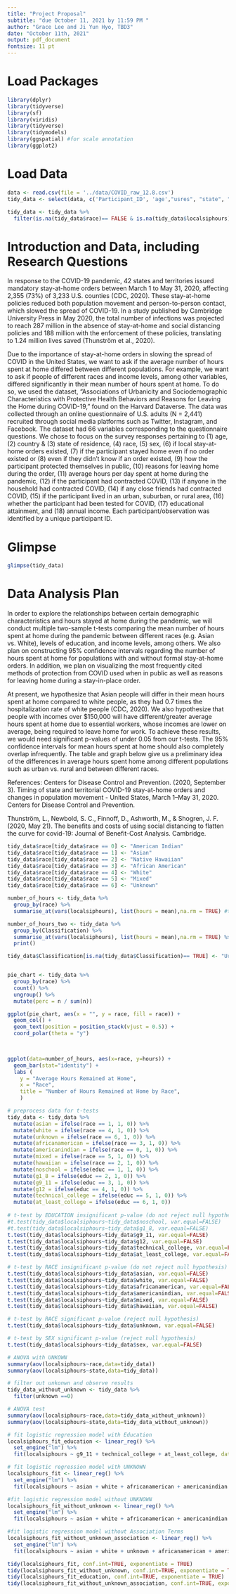 ```yaml
---
title: "Project Proposal"
subtitle: "due October 11, 2021 by 11:59 PM "
author: "Grace Lee and Ji Yun Hyo, TBD3"
date: "October 11th, 2021"
output: pdf_document
fontsize: 11 pt
---
```


# Load Packages

```r
library(dplyr)
library(tidyverse)
library(sf)
library(viridis)
library(tidyverse)
library(tidymodels)
library(ggspatial) #for scale annotation
library(ggplot2)
``` 

# Load Data
```r
data <- read.csv(file = '../data/COVID_raw_12.8.csv')
tidy_data <- select(data, c('Participant_ID', 'age',"usres", "state", "race", "sex", "localsip", "localsip2", "localsip3", "leavehomeact___1", "leavehomeact___2", "leavehomeact___3", "leavehomeact___4", "leavehomeact___5", "leavehomeact___6", "leavehomeact___7", "leavehomereason___1", "leavehomereason___2", "leavehomereason___3", "leavehomereason___4", "leavehomereason___5", "leavehomereason___6", "leavehomereason___7", "localsiphours", "covidsick", "hhcovidsick", "ffcovidsick", "Classification", "covidtest", "educ", "hhincome"))

tidy_data <- tidy_data %>%
  filter(is.na(tidy_data$race)== FALSE & is.na(tidy_data$localsiphours)== FALSE)
```

# Introduction and Data, including Research Questions
In response to the COVID-19 pandemic, 42 states and territories issued mandatory stay-at-home orders between March 1 to May 31, 2020, affecting 2,355 (73%) of 3,233 U.S. counties (CDC, 2020). These stay-at-home policies reduced both population movement and person-to-person contact, which slowed the spread of COVID-19. In a study published by Cambridge University Press in May 2020, the total number of infections was projected to reach 287 million in the absence of stay-at-home and social distancing policies and 188 million with the enforcement of these policies, translating to 1.24 million lives saved (Thunström et al., 2020).  
 
Due to the importance of stay-at-home orders in slowing the spread of COVID in the United States, we want to ask if the average number of hours spent at home differed between different populations. For example, we want to ask if people of different races and income levels, among other variables, differed significantly in their mean number of hours spent at home. To do so, we used the dataset, “Associations of Urbanicity and Sociodemographic Characteristics with Protective Health Behaviors and Reasons for Leaving the Home during COVID-19,” found on the Harvard Dataverse. The data was collected through an online questionnaire of U.S. adults (N = 2,441) recruited through social media platforms such as Twitter, Instagram, and Facebook. The dataset had 66 variables corresponding to the questionnaire questions. We chose to focus on the survey responses pertaining to (1) age, (2) country & (3) state of residence, (4) race, (5) sex, (6) if local stay-at-home orders existed, (7) if the participant stayed home even if no order existed or (8) even if they didn’t know if an order existed, (9) how the participant protected themselves in public, (10) reasons for leaving home during the order, (11) average hours per day spent at home during the pandemic, (12) if the participant had contracted COVID, (13) if anyone in the household had contracted COVID, (14) if any close friends had contracted COVID, (15) if the participant lived in an urban, suburban, or rural area, (16) whether the participant had been tested for COVID, (17) educational attainment, and (18) annual income. Each participant/observation was identified by a unique participant ID. 

# Glimpse

```r
glimpse(tidy_data)
```

# Data Analysis Plan
In order to explore the relationships between certain demographic characteristics and hours stayed at home during the pandemic, we will conduct multiple two-sample t-tests comparing the mean number of hours spent at home during the pandemic between different races (e.g. Asian vs. White), levels of education, and income levels, among others. We also plan on constructing 95% confidence intervals regarding the number of hours spent at home for populations with and without formal stay-at-home orders. In addition, we plan on visualizing the most frequently cited methods of protection from COVID used when in public as well as reasons for leaving home during a stay-in-place order. 

At present, we hypothesize that Asian people will differ in their mean hours spent at home compared to white people, as they had 0.7 times the hospitalization rate of white people (CDC, 2020). We also hypothesize that people with incomes over $150,000 will have different/greater average hours spent at home due to essential workers, whose incomes are lower on average, being required to leave home for work. To achieve these results, we would need significant p-values of under 0.05 from our t-tests. The 95% confidence intervals for mean hours spent at home should also completely overlap infrequently. The table and graph below give us a preliminary idea of the differences in average hours spent home among different populations such as urban vs. rural and between different races. 

References: 
Centers for Disease Control and Prevention. (2020, September 3). Timing of state and territorial COVID-19 stay-at-home orders and changes in population movement - United States, March 1–May 31, 2020. Centers for Disease Control and Prevention. 

Thunström, L., Newbold, S. C., Finnoff, D., Ashworth, M., &amp; Shogren, J. F. (2020, May 21). The benefits and costs of using social distancing to flatten the curve for covid-19: Journal of Benefit-Cost Analysis. Cambridge. 

```r
tidy_data$race[tidy_data$race == 0] <- "American Indian"
tidy_data$race[tidy_data$race == 1] <- "Asian"
tidy_data$race[tidy_data$race == 2] <- "Native Hawaiian"
tidy_data$race[tidy_data$race == 3] <- "African American"
tidy_data$race[tidy_data$race == 4] <- "White"
tidy_data$race[tidy_data$race == 5] <- "Mixed"
tidy_data$race[tidy_data$race == 6] <- "Unknown"

number_of_hours <- tidy_data %>%
  group_by(race) %>%
  summarise_at(vars(localsiphours), list(hours = mean),na.rm = TRUE) #to summarize count

number_of_hours_two <- tidy_data %>%
  group_by(Classification) %>%
  summarise_at(vars(localsiphours), list(hours = mean),na.rm = TRUE) %>% #to summarize count
  print()
```

```r
tidy_data$Classification[is.na(tidy_data$Classification)== TRUE] <- "Urban"


pie_chart <- tidy_data %>%
  group_by(race) %>%
  count() %>%
  ungroup() %>%
  mutate(perc = n / sum(n))

ggplot(pie_chart, aes(x = "", y = race, fill = race)) +
  geom_col() +
  geom_text(position = position_stack(vjust = 0.5)) +
  coord_polar(theta = "y")
  


ggplot(data=number_of_hours, aes(x=race, y=hours)) +
  geom_bar(stat="identity") +
  labs (
    y = "Average Hours Remained at Home",
    x = "Race",
    title = "Number of Hours Remained at Home by Race",
    ) 
```
```r
# preprocess data for t-tests
tidy_data <- tidy_data %>%
  mutate(asian = ifelse(race == 1, 1, 0)) %>%
  mutate(white = ifelse(race == 4, 1, 0)) %>%
  mutate(unknown = ifelse(race == 6, 1, 0)) %>%
  mutate(africanamerican = ifelse(race == 3, 1, 0)) %>%
  mutate(americanindian = ifelse(race == 0, 1, 0)) %>%
  mutate(mixed = ifelse(race == 5, 1, 0)) %>%
  mutate(hawaiian = ifelse(race == 2, 1, 0)) %>%
  mutate(noschool = ifelse(educ == 1, 1, 0)) %>%
  mutate(g1_8 = ifelse(educ == 2, 1, 0)) %>%
  mutate(g9_11 = ifelse(educ == 3, 1, 0)) %>%
  mutate(g12 = ifelse(educ == 4, 1, 0)) %>%
  mutate(technical_college = ifelse(educ == 5, 1, 0)) %>%
  mutate(at_least_college = ifelse(educ == 6, 1, 0))
  
# t-test by EDUCATION insignificant p-value (do not reject null hypothesis)
#t.test(tidy_data$localsiphours~tidy_data$noschool, var.equal=FALSE)
#t.test(tidy_data$localsiphours~tidy_data$g1_8, var.equal=FALSE)
t.test(tidy_data$localsiphours~tidy_data$g9_11, var.equal=FALSE)
t.test(tidy_data$localsiphours~tidy_data$g12, var.equal=FALSE)
t.test(tidy_data$localsiphours~tidy_data$technical_college, var.equal=FALSE)
t.test(tidy_data$localsiphours~tidy_data$at_least_college, var.equal=FALSE)

# t-test by RACE insignificant p-value (do not reject null hypothesis)
t.test(tidy_data$localsiphours~tidy_data$asian, var.equal=FALSE)
t.test(tidy_data$localsiphours~tidy_data$white, var.equal=FALSE)
t.test(tidy_data$localsiphours~tidy_data$africanamerican, var.equal=FALSE)
t.test(tidy_data$localsiphours~tidy_data$americanindian, var.equal=FALSE)
t.test(tidy_data$localsiphours~tidy_data$mixed, var.equal=FALSE)
t.test(tidy_data$localsiphours~tidy_data$hawaiian, var.equal=FALSE)

# t-test by RACE significant p-value (reject null hypothesis)
t.test(tidy_data$localsiphours~tidy_data$unknown, var.equal=FALSE)

# t-test by SEX significant p-value (reject null hypothesis)
t.test(tidy_data$localsiphours~tidy_data$sex, var.equal=FALSE)

# ANOVA with UNKOWN
summary(aov(localsiphours~race,data=tidy_data))
summary(aov(localsiphours~state,data=tidy_data))

# filter out unkonwn and observe results
tidy_data_without_unknown <- tidy_data %>%
  filter(unknown ==0)

# ANOVA test
summary(aov(localsiphours~race,data=tidy_data_without_unknown))
summary(aov(localsiphours~state,data=tidy_data_without_unknown))
```

```r

# fit logistic regression model with Education
localsiphours_fit_education <- linear_reg() %>%
  set_engine("lm") %>%
  fit(localsiphours ~ g9_11 + technical_college + at_least_college, data = tidy_data)

# fit logistic regression model with UNKNOWN
localsiphours_fit <- linear_reg() %>%
  set_engine("lm") %>%
  fit(localsiphours ~ asian + white + africanamerican + americanindian + mixed + hawaiian, data = tidy_data)

#fit logistic regression model without UNKNOWN
localsiphours_fit_without_unknown <- linear_reg() %>%
  set_engine("lm") %>%
  fit(localsiphours ~ asian + white + africanamerican + americanindian + mixed + hawaiian, data = tidy_data_without_unknown)

#fit logistic regression model without Association Terms
localsiphours_fit_without_unknown_association <- linear_reg() %>%
  set_engine("lm") %>%
  fit(localsiphours ~ asian + white + unknown + africanamerican + americanindian + mixed + hawaiian, data = tidy_data)

tidy(localsiphours_fit, conf.int=TRUE, exponentiate = TRUE)
tidy(localsiphours_fit_without_unknown, conf.int=TRUE, exponentiate = TRUE)
tidy(localsiphours_fit_education, conf.int=TRUE, exponentiate = TRUE)
tidy(localsiphours_fit_without_unknown_association, conf.int=TRUE, exponentiate = TRUE)
```